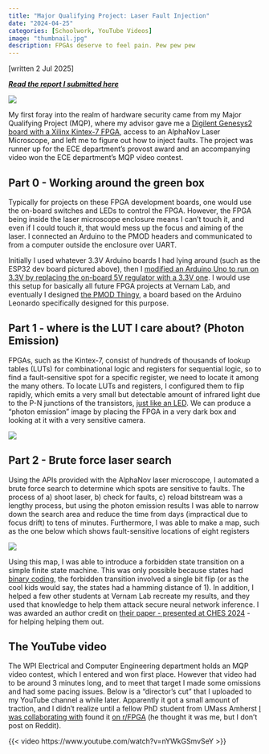 ```yaml
---
title: "Major Qualifying Project: Laser Fault Injection"
date: "2024-04-25"
categories: [Schoolwork, YouTube Videos]
image: "thumbnail.jpg"
description: FPGAs deserve to feel pain. Pew pew pew
---
```


[written 2 Jul 2025]

***[Read the report I submitted here](https://digital.wpi.edu/concern/student_works/1v53k1455)***

![](thumbnail.jpg)

My first foray into the realm of hardware security came from my Major Qualifying Project (MQP), where my advisor gave me a [Digilent Genesys2 board with a Xilinx Kintex-7 FPGA](https://digilent.com/reference/programmable-logic/genesys-2/start), access to an AlphaNov Laser Microscope, and left me to figure out how to inject faults. The project was runner up for the ECE department's provost award and an accompanying video won the ECE department's MQP video contest.

## Part 0 - Working around the green box

Typically for projects on these FPGA development boards, one would use the on-board switches and LEDs to control the FPGA. However, the FPGA being inside the laser microscope enclosure means I can't touch it, and even if I could touch it, that would mess up the focus and aiming of the laser. I connected an Arduino to the PMOD headers and communicated to from a computer outside the enclosure over UART.

Initially I used whatever 3.3V Arduino boards I had lying around (such as the ESP32 dev board pictured above), then I [modified an Arduino Uno to run on 3.3V by replacing the on-board 5V regulator with a 3.3V one](https://learn.adafruit.com/arduino-tips-tricks-and-techniques/3-3v-conversion). I would use this setup for basically all future FPGA projects at Vernam Lab, and eventually I designed [the PMOD Thingy](../pmodthingy/index.qmd), a board based on the Arduino Leonardo specifically designed for this purpose.

## Part 1 - where is the LUT I care about? (Photon Emission)

FPGAs, such as the Kintex-7, consist of hundreds of thousands of lookup tables (LUTs) for combinational logic and registers for sequential logic, so to find a fault-sensitive spot for a specific register, we need to locate it among the many others. To locate LUTs and registers, I configured them to flip rapidly, which emits a very small but detectable amount of infrared light due to the P-N junctions of the transistors, [just like an LED](https://en.wikipedia.org/wiki/Light-emitting_diode_physics). We can produce a "photon emission" image by placing the FPGA in a very dark box and looking at it with a very sensitive camera.

![](photonemission.png)

## Part 2 - Brute force laser search

Using the APIs provided with the AlphaNov laser microscope, I automated a brute force search to determine which spots are sensitive to faults. The process of a) shoot laser, b) check for faults, c) reload bitstream was a lengthy process, but using the photon emission results I was able to narrow down the search area and reduce the time from days (impractical due to focus drift) to tens of minutes. Furthermore, I was able to make a map, such as the one below which shows fault-sensitive locations of eight registers

![](regfaults.png)

Using this map, I was able to introduce a forbidden state transition on a simple finite state machine. This was only possible because states had [binary coding](https://www.allaboutcircuits.com/technical-articles/comparing-binary-gray-one-hot-encoding/), the forbidden transition involved a single bit flip (or as the cool kids would say, the states had a hamming distance of 1). In addition, I helped a few other students at Vernam Lab recreate my results, and they used that knowledge to help them attack secure neural network inference. I was awarded an author credit on [their paper -  presented at CHES 2024](https://ieeexplore.ieee.org/abstract/document/10737877) - for helping helping them out.

## The YouTube video

The WPI Electrical and Computer Engineering department holds an MQP video contest, which I entered and won first place. However that video had to be around 3 minutes long, and to meet that target I made some omissions and had some pacing issues. Below is a "director's cut" that I uploaded to my YouTube channel a while later. Apparently it got a small amount of traction, and I didn't realize until a fellow PhD student from UMass Amherst [I was collaborating with](https://ieeexplore.ieee.org/abstract/document/10766718) found it [on r/FPGA](https://www.reddit.com/r/FPGA/comments/18hets4/hacking_a_fpga_using_a_laser/) (he thought it was me, but I don't post on Reddit).

{{< video https://www.youtube.com/watch?v=nYWkGSmvSeY >}}